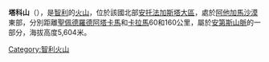 '''塔科山'''（{{lang-es|Cerro Toco}}），是[[智利|智利]]的[[火山|火山]]，位於該國北部[[安托法加斯塔大區|安托法加斯塔大區]]，處於[[阿他加馬沙漠|阿他加馬沙漠]]東部，分別距離[[聖佩德羅德阿塔卡馬|聖佩德羅德阿塔卡馬]]和[[卡拉馬_(智利)|卡拉馬]]60和160公里，屬於[[安第斯山脈|安第斯山脈]]的一部分，海拔高度5,604米。

{{Chile-geo-stub}}
[[Category:智利火山|Category:智利火山]]